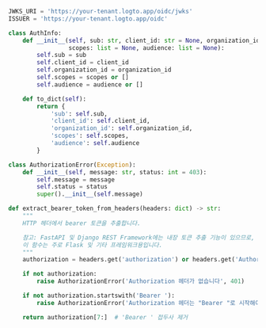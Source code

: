 ```py title="auth_middleware.py"
JWKS_URI = 'https://your-tenant.logto.app/oidc/jwks'
ISSUER = 'https://your-tenant.logto.app/oidc'

class AuthInfo:
    def __init__(self, sub: str, client_id: str = None, organization_id: str = None,
                 scopes: list = None, audience: list = None):
        self.sub = sub
        self.client_id = client_id
        self.organization_id = organization_id
        self.scopes = scopes or []
        self.audience = audience or []

    def to_dict(self):
        return {
            'sub': self.sub,
            'client_id': self.client_id,
            'organization_id': self.organization_id,
            'scopes': self.scopes,
            'audience': self.audience
        }

class AuthorizationError(Exception):
    def __init__(self, message: str, status: int = 403):
        self.message = message
        self.status = status
        super().__init__(self.message)

def extract_bearer_token_from_headers(headers: dict) -> str:
    """
    HTTP 헤더에서 bearer 토큰을 추출합니다.

    참고: FastAPI 및 Django REST Framework에는 내장 토큰 추출 기능이 있으므로,
    이 함수는 주로 Flask 및 기타 프레임워크용입니다.
    """
    authorization = headers.get('authorization') or headers.get('Authorization')

    if not authorization:
        raise AuthorizationError('Authorization 헤더가 없습니다', 401)

    if not authorization.startswith('Bearer '):
        raise AuthorizationError('Authorization 헤더는 "Bearer "로 시작해야 합니다', 401)

    return authorization[7:]  # 'Bearer ' 접두사 제거
```
